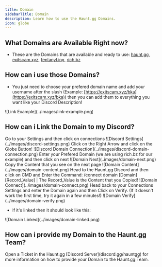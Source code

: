 ---
title: Domain
sidebarTitle: Domain
description: Learn how to use the Haunt.gg Domains.
icon: globe
---

## What Domains are Available Right now?

- These are the Domains that are available and ready to use: [haunt.gg](https://haunt.gg/), [exitscam.xyz](https://exitscam.xyz/), [fentanyl.ing](https://fentanyl.ing), [rich.bz](https://rich.bz/)

## How can i use those Domains?

- You just need to choose your prefered domain name and add your username after the slash (Example: [https://exitscam.xyz/bka](https://exitscam.xyz/bka)) then you can add them to everything you want like your Discord Description!

<Frame>
    ![Link Example](../images/link-example.png)
</Frame>

## How can i Link the Domain to my Discord?

<Steps>
    <Step title="Go to your Discord Settings">
        Go to your Settings and then click on connections
        <Frame>
            ![Discord Settings](../images/discord-settings.png)
        </Frame>
    </Step>
    <Step title="Add a Domain Connection">
        Click on the Right Arrow and click on the Globe Button!
        <Frame>
            ![Discord Domain Connection](../images/discord-domain-connection.png)
        </Frame>
    </Step>
    <Step title="Enter the Domain that you wan't">
        Enter your Prefered Domain (we are using rich.bz for our example) and then click on next
        <Frame>
            ![Domain Next](..images/domain-next.png)
        </Frame>
    </Step>
    <Step title="Copy the Content">
        Copy the Content that you see on the next page
        <Frame>
            ![Domain Content](../images/domain-content.png)
        </Frame>
    </Step>
    <Step title="Head to the Haunt.gg Discord">
        Head to the Haunt.gg Discord and then click on CMD and Enter the Command: /connect domain [Domain] [Record_Value] | The Record_Value is the Content that you Copied!
        <Frame>
            ![Domain Connect](../images/domain-connect.png)
        </Frame>
    </Step>
    <Step title="Head back to your Settings">
        Head back to your Connections Settings and enter the Domain again and then Click on Verify. (If it doesn't work the first time, try it again in a few minutes!) 
        <Frame>
            ![Domain Verify](../images/domain-verify.png)
        </Frame>
    </Step>
</Steps>

- If it's linked then it should look like this:

<Frame>
    ![Domain Linked](../images/domain-linked.png)
</Frame>

## How can i provide my Domain to the Haunt.gg Team?

<Note>
    Open a Ticket in the Haunt.gg [Discord Server](discord.gg/hauntgg) for more information on how to provide your Domain to the Haunt.gg Team.
</Note>
